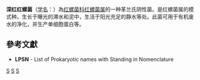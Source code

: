 {{Speciesbox
| taxon = Rhodospirillum rubrum
| authority = (Esmarch, 1887) Molisch, 1907
| synonyms = ''Spirillum rubrum'' <small>Esmarch 1887</small>
}}
'''深红红螺菌'''（[[学名|学名]]：{{lang|la|''Rhodospirillum rubrum''}}）為[[红螺菌科|红螺菌科]][[红螺菌属|红螺菌属]]的一种革兰氏阴性菌。是红螺菌属的模式种。生长于曝光的滞水和泥中，生活于阳光充足的静水等处。此菌可用于有机废水的净化，并生产单细胞蛋白等。

==參考文獻==
{{reflist}}
* '''LPSN''' - List of Prokaryotic names with Standing in Nomenclature

{{taxonbar}}

[[Category:革兰氏阴性菌|S]]
[[Category:_红螺菌属|S]]
[[Category:1907年描述的细菌|S]]